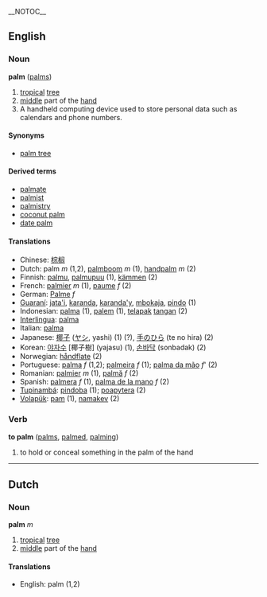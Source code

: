 __NOTOC__

==English==

=== Noun ===
'''palm''' ([[palms]])

# [[tropical]] [[tree]]
# [[middle]] part of the [[hand]]
# A handheld computing device used to store personal data such as calendars and phone numbers.

====Synonyms====
*[[palm tree]]

====Derived terms====
*[[palmate]]
*[[palmist]]
*[[palmistry]]
*[[coconut palm]]
*[[date palm]]

==== Translations ====
*Chinese: [[棕榈]]
*Dutch: palm ''m'' (1,2), [[palmboom]] ''m'' (1), [[handpalm]] ''m'' (2)
*Finnish: [[palmu]], [[palmupuu]] (1), [[kämmen]] (2)
*French: [[palmier]] ''m'' (1), [[paume]] ''f'' (2)
*German: [[Palme]] ''f''
*[[Guaraní]]: [[jata'i]], [[karanda]], [[karanda'y]], [[mbokaja]], [[pindo]] (1)
*Indonesian: [[palma]] (1), [[palem]] (1), [[telapak]] [[tangan]] (2)
*[[Interlingua]]: [[palma]] 
*Italian: [[palma]] 
*Japanese: [[椰子]] ([[ヤシ]], yashi) (1) (?), [[手のひら]] (te no hira) (2)
*Korean: [[야자수]] [椰子樹] (yajasu) (1), [[손바닥]] (sonbadak) (2)
*Norwegian: [[håndflate]] (2)
*Portuguese: [[palma]] ''f'' (1,2); [[palmeira]] ''f'' (1); [[palma da mão]] ''f''' (2)
*Romanian: [[palmier]] ''m'' (1), [[palmă]] ''f'' (2)
*Spanish: [[palmera]] ''f'' (1), [[palma de la mano]] ''f'' (2)
*[[Tupinambá]]: [[pindoba]] (1); [[poapytera]] (2)
*[[Volapük]]: [[pam]] (1), [[namakev]] (2)

===Verb===
'''to palm''' ([[palms]], [[palmed]], [[palming]])

# to hold or conceal something in the palm of the hand

----

==Dutch==

=== Noun ===
'''palm''' ''m''

# [[tropical]] [[tree]]
# [[middle]] part of the [[hand]]

==== Translations ====
*English: palm (1,2)